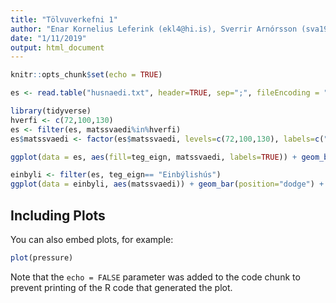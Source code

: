 ```yaml
---
title: "Tölvuverkefni 1"
author: "Enar Kornelius Leferink (ekl4@hi.is), Sverrir Arnórsson (sva19@hi.is)"
date: "1/11/2019"
output: html_document
---
```


```r
knitr::opts_chunk$set(echo = TRUE)
```



```r
es <- read.table("husnaedi.txt", header=TRUE, sep=";", fileEncoding = "utf8")

```

```r
library(tidyverse)
hverfi <- c(72,100,130)
es <- filter(es, matssvaedi%in%hverfi)
es$matssvaedi <- factor(es$matssvaedi, levels=c(72,100,130), labels=c("Hagar/Melar", "Laugarneshverfi/Vogar", "Grafarvogur"))
```

```r
ggplot(data = es, aes(fill=teg_eign, matssvaedi, labels=TRUE)) + geom_bar(position="dodge") + xlab("Hverfi") +ylab("Fjöldi") + labs(fill = "Tegund eignar", title = "Fjöldi eigna eftir hverfum og tegundum")
```
```r
einbyli <- filter(es, teg_eign== "Einbýlishús")
ggplot(data = einbyli, aes(matssvaedi)) + geom_bar(position="dodge") + xlab("Hverfi") +ylab("Fjöldi")
```

## Including Plots

You can also embed plots, for example:

```r
plot(pressure)
```

Note that the `echo = FALSE` parameter was added to the code chunk to prevent printing of the R code that generated the plot.

